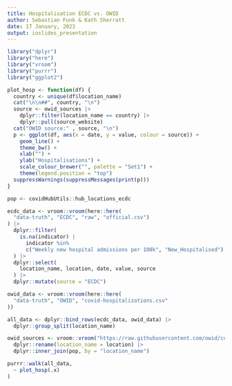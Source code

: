 ```yaml
---
title: Hospitalisation ECDC vs. OWID
author: Sebastian Funk & Kath Sherratt
date: 17 January, 2023
output: ioslides_presentation
---
```


```r
library("dplyr")
library("here")
library("vroom")
library("purrr")
library("ggplot2")
```

```r
plot_hosp <- function(df) {
  country <- unique(df$location_name)
  cat("\n\n##", country, "\n")
  source <- owid_sources |>
    dplyr::filter(location_name == country) |>
    dplyr::pull(source_website)
  cat("OWID source:" , source, "\n")
  p <- ggplot(df, aes(x = date, y = value, colour = source)) +
    geom_line() +
    theme_bw() +
    xlab("") +
    ylab("Hospitalisations") +
    scale_colour_brewer("", palette = "Set1") +
    theme(legend.position = "top")
  suppressWarnings(suppressMessages(print(p)))
}
```

```r
pop <- covidHubUtils::hub_locations_ecdc

ecdc_data <- vroom::vroom(here::here(
  "data-truth", "ECDC", "raw", "official.csv")
) |>
  dplyr::filter(
    is.na(indicator) |
      indicator %in%
      c("Weekly new hospital admissions per 100k", "New_Hospitalised")
  ) |>
  dplyr::select(
    location_name, location, date, value, source
  ) |>
  dplyr::mutate(source = "ECDC")

owid_data <- vroom::vroom(here::here(
  "data-truth", "OWID", "covid-hospitalizations.csv"
))

all_data <- dplyr::bind_rows(ecdc_data, owid_data) |>
  dplyr::group_split(location_name)

owid_sources <- vroom::vroom("https://raw.githubusercontent.com/owid/covid-19-data/master/public/data/hospitalizations/locations.csv") |>
  dplyr::rename(location_name = location) |>
  dplyr::inner_join(pop, by = "location_name")
```

```r
purrr::walk(all_data,
  ~ plot_hosp(.x)
)
```
